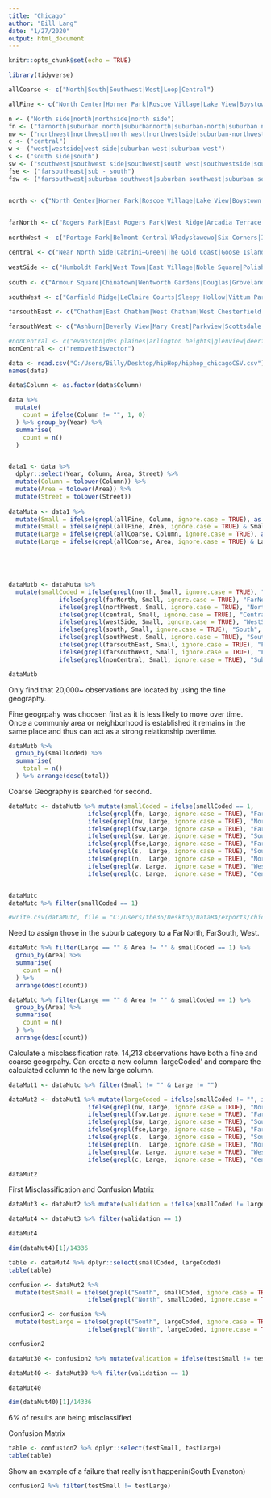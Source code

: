 ```yaml
---
title: "Chicago"
author: "Bill Lang"
date: "1/27/2020"
output: html_document
---
```


```r
knitr::opts_chunk$set(echo = TRUE)
```

```r
library(tidyverse)
```


```r
allCoarse <- c("North|South|Southwest|West|Loop|Central")

allFine <- c("North Center|Horner Park|Roscoe Village|Lake View|Boystown|Lake View East|Graceland West|South East Ravenswood|Wrigleyville|Lincoln Park|Old Town Triangle|Park West|Ranch Triangle|Sheffield Neighbors|Wrightwood Neighbors|Avondale|Belmont Gardens|Chicago's Polish Village|Kosciuszko Park|Logan Square|Belmont Gardens|Bucktown|Kosciuszko Park|Palmer Square|Rogers Park|East Rogers Park|West Ridge|Arcadia Terrace|Peterson Park|West Rogers Park|Uptown|Buena Park|Argyle Street|Margate Park|Sheridan Park|Lincoln Square|Ravenswood|Ravenswood Gardens|Rockwell Crossing|Edison Park|Edison Park|Norwood Park|Big Oaks|Old Norwood Park|Oriole Park|Union Ridge|Jefferson Park|Gladstone Park|Forest Glen|Edgebrook|Old Edgebrook|South Edgebrook|Sauganash|Wildwood|North Park|Brynford Park|Hollywood Park|River's Edge|Sauganash Woods|Albany Park|Mayfair|North Mayfair|Ravenswood Manor|O'Hare|Schorsch Forest View|Edgewater|Andersonville|Edgewater Glen|Edgewater Beach|Magnolia Glen|Lakewood/Balmoral|Portage Park|Belmont Central|Władysławowo|Six Corners|Irving Park|Avondale Gardens|Independence Park|Kilbourn Park|Little Cassubia|Old Irving Park|West WalkerThe Villa|Dunning|Belmont Terrace|Irving Woods|Schorsch Village|Montclare|Montclare|Belmont Cragin|Belmont Central|Hanson Park|Hermosa|Belmont Gardens|Kelvyn Park|Near North Side|Cabrini–Green|The Gold Coast|Goose Island|Magnificent Mile|Old Town|River North|River West|Streeterville|Loop|Loop|New Eastside|South Loop|West Loop Gate|Near South Side|Dearborn Park|Printer's Row|South Loop|Prairie Avenue Historic District|Humboldt Park|West Town|East Village|Noble Square|Polish Downtown|Pulaski Park|Smith Park|Ukrainian Village|Wicker Park|Austin|Galewood|The Island|West Garfield Park|East Garfield Park|Fifth City|Near West Side|Fulton River District|Fulton Market|Greektown|Illinois Medical District|Little Italy|Tri-Taylor|North Lawndale|Lawndale|Homan Square|Douglas Park|South Lawndale|Little Village|Lower West Side|Heart of Chicago|Heart of Italy|Pilsen|East Pilsen|Armour Square|Chinatown|Wentworth Gardens|Douglas|Groveland Park|Lake Meadows|The Gap|Prairie Shores|South Commons|Oakland|Fuller Park|Grand Boulevard|Bronzeville|Kenwood|Kenwood|South Kenwood|Washington Park|Hyde Park|East Hyde Park|Hyde Park|Woodlawn|West Woodlawn|South Shore|Jackson Park Highlands|Bridgeport|Greater Grand Crossing|Grand Crossing|Parkway Gardens|Park Manor|Garfield Ridge|LeClaire Courts|Sleepy Hollow|Vittum Park|Archer Heights|Brighton Park|McKinley Park|New City|Back of the Yards|Canaryville|West Elsdon|Gage Park|Clearing|Chrysler Village|West Lawn|Ford City|West Lawn|Chicago Lawn|Lithuanian Plaza|Marquette Park|West Englewood|Englewood|Chatham|East Chatham|West Chatham|West Chesterfield|Avalon Park|Avalon Park|Marynook|Stony Island Park|South Chicago|The Bush|Burnside|Calumet Heights|Pill Hill|Roseland|Fernwood|Rosemoor|Pullman|Cottage Grove Heights|London Towne|South Deering|Jeffrey Manor|Trumbull Park|East Side|West Pullman|Riverdale|Altgeld Gardens|Eden Green|Golden Gate|Hegewisch|Ashburn|Beverly View|Mary Crest|Parkview|Scottsdale|Wrightwood|Auburn Gresham|Beverly|Washington Heights|Brainerd|Longwood Manor|Princeton Park|Mount Greenwood|Mount Greenwood Heights|Talley's Corner|Morgan Park|Beverly Woods|Kennedy Park|West Morgan Park|evanston|des plaines|arlington heights|glenview|deerfield|skokie|city|oak park|glencoe|northbrook|river forest")
```


```r

n <- ("North side|north|northside|north side")
fn <- ("farnorth|suburban north|suburbannorth|suburban-north|suburban north side")
nw <- ("northwest|northwest|north west|northwestside|suburban-northwest|suburban northwest|north west side|north-west|suburban northwest side|northwest suburban")
c <- ("central")
w <- ("west|westside|west side|suburban west|suburban-west")
s <- ("south side|south")
sw <- ("southwest|southwest side|southwest|south west|southwestside|south-west")
fse <- ("farsoutheast|sub - south")
fsw <- ("farsouthwest|suburban southwest|suburban southwest|suburban south|sub south|suburban southwest side|sub southwest|suburban-southwest|suburban south west")


north <- c("North Center|Horner Park|Roscoe Village|Lake View|Boystown|Lake View East|Graceland West|South East Ravenswood|Wrigleyville|Lincoln Park|Old Town Triangle|Park West|Ranch Triangle|Sheffield Neighbors|Wrightwood Neighbors|Avondale|Belmont Gardens|Chicago's Polish Village|Kosciuszko Park|Logan Square|Belmont Gardens|Bucktown|Kosciuszko Park|Palmer Square")

  
farNorth <- c("Rogers Park|East Rogers Park|West Ridge|Arcadia Terrace|Peterson Park|West Rogers Park|Uptown|Buena Park|Argyle Street|Margate Park|Sheridan Park|Lincoln Square|Ravenswood|Ravenswood Gardens|Rockwell Crossing|Edison Park|Edison Park|Norwood Park|Big Oaks|Old Norwood Park|Oriole Park|Union Ridge|Jefferson Park|Gladstone Park|Forest Glen|Edgebrook|Old Edgebrook|South Edgebrook|Sauganash|Wildwood|North Park|Brynford Park|Hollywood Park|River's Edge|Sauganash Woods|Albany Park|Mayfair|North Mayfair|Ravenswood Manor|O'Hare|Schorsch Forest View|Edgewater|Andersonville|Edgewater Glen|Edgewater Beach|Magnolia Glen|Lakewood|Balmoral|highland park|evanston|arlington heights|des plaines|glenview|skokie|deerfield|glencoe")
  
northWest <- c("Portage Park|Belmont Central|Władysławowo|Six Corners|Irving Park|Avondale Gardens|Independence Park|Kilbourn Park|Little Cassubia|Old Irving Park|West WalkerThe Villa|Dunning|Belmont Terrace|Irving Woods|Schorsch Village|Montclare|Montclare|Belmont Cragin|Belmont Central|Hanson Park|Hermosa|Belmont Gardens|Kelvyn Park") 

central <- c("Near North Side|Cabrini–Green|The Gold Coast|Goose Island|Magnificent Mile|Old Town|River North|River West|Streeterville|Loop|Loop|New Eastside|South Loop|West Loop Gate|Near South Side|Dearborn Park|Printer's Row|South Loop|Prairie Avenue Historic District|city")
  
westSide <- c("Humboldt Park|West Town|East Village|Noble Square|Polish Downtown|Pulaski Park|Smith Park|Ukrainian Village|Wicker Park|Austin|Galewood|The Island|West Garfield Park|East Garfield Park|Fifth City|Near West Side|Fulton River District|Fulton Market|Greektown|Illinois Medical District|Little Italy|Tri-Taylor|North Lawndale|Lawndale|Homan Square|Douglas Park|South Lawndale|Little Village|Lower West Side|Heart of Chicago|Heart of Italy|Pilsen|East Pilsen|oak park|river forest")
  
south <- c("Armour Square|Chinatown|Wentworth Gardens|Douglas|Groveland Park|Lake Meadows|The Gap|Prairie Shores|South Commons|Oakland|Fuller Park|Grand Boulevard|Bronzeville|Kenwood|Kenwood|South Kenwood|Washington Park|Hyde Park|East Hyde Park|Hyde Park|Woodlawn|West Woodlawn|South Shore|Jackson Park Highlands|Bridgeport|Greater Grand Crossing|Grand Crossing|Parkway Gardens|Park Manor")
  
southWest <- c("Garfield Ridge|LeClaire Courts|Sleepy Hollow|Vittum Park|Archer Heights|Brighton Park|McKinley Park|New City|Back of the Yards|Canaryville|West Elsdon|Gage Park|Clearing|Chrysler Village|West Lawn|Ford City|West Lawn|Chicago Lawn|Lithuanian Plaza|Marquette Park|West Englewood|Englewood")  

farsouthEast <- c("Chatham|East Chatham|West Chatham|West Chesterfield|Avalon Park|Avalon Park|Marynook|Stony Island Park|South Chicago|The Bush|Burnside|Calumet Heights|Pill Hill|Roseland|Fernwood|Rosemoor|Pullman|Cottage Grove Heights|London Towne|South Deering|Jeffrey Manor|Trumbull Park|East Side|West Pullman|Riverdale|Altgeld Gardens|Eden Green|Golden Gate|Hegewisch")

farsouthWest <- c("Ashburn|Beverly View|Mary Crest|Parkview|Scottsdale|Wrightwood|Auburn Gresham|Beverly|Washington Heights|Brainerd|Longwood Manor|Princeton Park|Mount Greenwood|Mount Greenwood Heights|Talley's Corner|Morgan Park|Beverly Woods|Kennedy Park|West Morgan Park")

#nonCentral <- c("evanston|des plaines|arlington heights|glenview|deerfield|skokie|oak park|glencoe|northbrook")
nonCentral <- c("removethisvector")
```

```r
data <- read.csv("C:/Users/Billy/Desktop/hipHop/hiphop_chicagoCSV.csv")
names(data)

data$Column <- as.factor(data$Column)

data %>% 
  mutate(
    count = ifelse(Column != "", 1, 0)
  ) %>% group_by(Year) %>% 
  summarise(
    count = n()
  )


data1 <- data %>% 
  dplyr::select(Year, Column, Area, Street) %>% 
  mutate(Column = tolower(Column)) %>% 
  mutate(Area = tolower(Area)) %>% 
  mutate(Street = tolower(Street))
  
dataMuta <- data1 %>% 
  mutate(Small = ifelse(grepl(allFine, Column, ignore.case = TRUE), as.character(Column), "")) %>% 
  mutate(Small = ifelse(grepl(allFine, Area, ignore.case = TRUE) & Small == "", as.character(Area), as.character(Small))) %>% 
  mutate(Large = ifelse(grepl(allCoarse, Column, ignore.case = TRUE), as.character(Column), "")) %>% 
  mutate(Large = ifelse(grepl(allCoarse, Area, ignore.case = TRUE) & Large == "", as.character(Area), as.character(Large)))





dataMutb <- dataMuta %>% 
  mutate(smallCoded = ifelse(grepl(north, Small, ignore.case = TRUE), "North", 
              ifelse(grepl(farNorth, Small, ignore.case = TRUE), "FarNorth", 
              ifelse(grepl(northWest, Small, ignore.case = TRUE), "NorthWest", 
              ifelse(grepl(central, Small, ignore.case = TRUE), "Central",
              ifelse(grepl(westSide, Small, ignore.case = TRUE), "WestSide", 
              ifelse(grepl(south, Small, ignore.case = TRUE), "South",
              ifelse(grepl(southWest, Small, ignore.case = TRUE), "SouthWest",
              ifelse(grepl(farsouthEast, Small, ignore.case = TRUE), "FarSouthEast",
              ifelse(grepl(farsouthWest, Small, ignore.case = TRUE), "FarSouthWest",
              ifelse(grepl(nonCentral, Small, ignore.case = TRUE), "Suburb", 1)))))))))))

dataMutb
```

Only find that 20,000~ observations are located by using the fine geography. 

Fine geogrpahy was choosen first as it is less likely to move over time. Once a communiy area or neighborhood is established it remains in the same place and thus can act as a strong relationship overtime.

```r
dataMutb %>% 
  group_by(smallCoded) %>% 
  summarise(
    total = n()
  ) %>% arrange(desc(total))
```

Coarse Geography is searched for second. 

```r


dataMutc <- dataMutb %>% mutate(smallCoded = ifelse(smallCoded == 1, 
                      ifelse(grepl(fn, Large, ignore.case = TRUE), "FarNorth",
                      ifelse(grepl(nw, Large, ignore.case = TRUE), "NorthWest",
                      ifelse(grepl(fsw,Large, ignore.case = TRUE), "FarSouthWest",
                      ifelse(grepl(sw, Large, ignore.case = TRUE), "SouthWest",
                      ifelse(grepl(fse,Large, ignore.case = TRUE), "FarSouthEast",
                      ifelse(grepl(s,  Large, ignore.case = TRUE), "South",
                      ifelse(grepl(n,  Large, ignore.case = TRUE), "North",
                      ifelse(grepl(w, Large,  ignore.case = TRUE), "WestSide",
                      ifelse(grepl(c, Large,  ignore.case = TRUE), "Central", 1))))))))), as.character(smallCoded)))


dataMutc
dataMutc %>% filter(smallCoded == 1) 

```

```r
#write.csv(dataMutc, file = "C:/Users/the36/Desktop/DataRA/exports/chicagoClean.csv")
```


Need to assign those in the suburb category to a FarNorth, FarSouth, West. 

```r
dataMutc %>% filter(Large == "" & Area != "" & smallCoded == 1) %>% 
  group_by(Area) %>% 
  summarise(
    count = n()
  ) %>% 
  arrange(desc(count))
```

```r
dataMutc %>% filter(Large == "" & Area != "" & smallCoded == 1) %>% 
  group_by(Area) %>% 
  summarise(
    count = n()
  ) %>% 
  arrange(desc(count))
```









Calculate a misclassification rate. 
14,213 observations have both a fine and coarse geogrpahy. 
Can create a new column 'largeCoded' and compare the calculated column to the new large column.

```r
dataMut1 <- dataMutc %>% filter(Small != "" & Large != "")

dataMut2 <- dataMut1 %>% mutate(largeCoded = ifelse(smallCoded != "", ifelse(grepl(fn, Large, ignore.case = TRUE), "FarNorth",
                      ifelse(grepl(nw, Large, ignore.case = TRUE), "NorthWest",
                      ifelse(grepl(fsw,Large, ignore.case = TRUE), "FarSouthWest",
                      ifelse(grepl(sw, Large, ignore.case = TRUE), "SouthWest",
                      ifelse(grepl(fse,Large, ignore.case = TRUE), "FarSouthEast",
                      ifelse(grepl(s,  Large, ignore.case = TRUE), "South",
                      ifelse(grepl(n,  Large, ignore.case = TRUE), "North",
                      ifelse(grepl(w, Large,  ignore.case = TRUE), "WestSide",
                      ifelse(grepl(c, Large,  ignore.case = TRUE), "Central", 1))))))))), ""))

dataMut2
```



First Misclassification and Confusion Matrix

```r
dataMut3 <- dataMut2 %>% mutate(validation = ifelse(smallCoded != largeCoded, 1, 0))

dataMut4 <- dataMut3 %>% filter(validation == 1)

dataMut4

dim(dataMut4)[1]/14336 
```

```r
table <- dataMut4 %>% dplyr::select(smallCoded, largeCoded)
table(table)
```









```r
confusion <- dataMut2 %>% 
  mutate(testSmall = ifelse(grepl("South", smallCoded, ignore.case = TRUE), "South",
                      ifelse(grepl("North", smallCoded, ignore.case = TRUE), "North", as.character(smallCoded))))

confusion2 <- confusion %>% 
  mutate(testLarge = ifelse(grepl("South", largeCoded, ignore.case = TRUE), "South",
                      ifelse(grepl("North", largeCoded, ignore.case = TRUE), "North",  as.character(largeCoded))))

confusion2
```

```r
dataMut30 <- confusion2 %>% mutate(validation = ifelse(testSmall != testLarge, 1, 0))

dataMut40 <- dataMut30 %>% filter(validation == 1)

dataMut40

dim(dataMut40)[1]/14336 
```

6% of results are being misclassified


Confusion Matrix

```r
table <- confusion2 %>% dplyr::select(testSmall, testLarge)
table(table)
```


Show an example of a failure that really isn't happenin(South Evanston)

```r
confusion2 %>% filter(testSmall != testLarge)
```
































